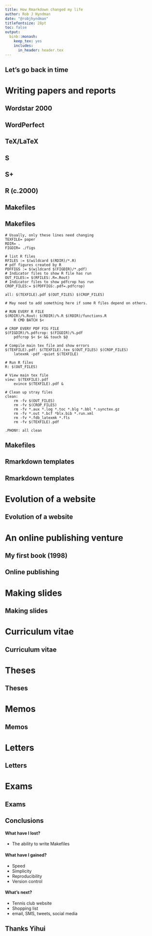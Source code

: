```yaml
---
title: How Rmarkdown changed my life
author: Rob J Hyndman
date: "@robjhyndman"
titlefontsize: 28pt
toc: false
output:
  binb::monash:
    keep_tex: yes
    includes:
      in_header: header.tex
---
```


## Let's go back in time

\only<2-4>{\placefig{0}{1.35}{width=4cm}{rjh_baby}}
\only<3-4>{\placefig{4.5}{3.35}{width=4cm}{rjh_child}}
\only<4>{\placefig{9}{5.35}{width=4cm}{rjh_teen}}

# Writing papers and reports

## Wordstar 2000

\full{wordstar2000}

## WordPerfect

\full{WordPerfect-6}

## TeX/LaTeX

\full{WinEdt-TeX}

## S

\placefig{0}{1.35}{height=4.8cm}{the_s_books_long}

\begin{textblock}{8}(0.5,6.2)\fontsize{7}{7}\sf Photo credit: Rasmus Bååth\end{textblock}

## S+

\full{splus}

## R (c.2000)

\full{earlyR}

## Makefiles

\full{make1}

## Makefiles
\fontsize{5}{5}\sf

```
# Usually, only these lines need changing
TEXFILE= paper
RDIR= .
FIGDIR= ./figs

# list R files
RFILES := $(wildcard $(RDIR)/*.R)
# pdf figures created by R
PDFFIGS := $(wildcard $(FIGDIR)/*.pdf)
# Indicator files to show R file has run
OUT_FILES:= $(RFILES:.R=.Rout)
# Indicator files to show pdfcrop has run
CROP_FILES:= $(PDFFIGS:.pdf=.pdfcrop)

all: $(TEXFILE).pdf $(OUT_FILES) $(CROP_FILES)

# May need to add something here if some R files depend on others.

# RUN EVERY R FILE
$(RDIR)/%.Rout: $(RDIR)/%.R $(RDIR)/functions.R
    R CMD BATCH $<

# CROP EVERY PDF FIG FILE
$(FIGDIR)/%.pdfcrop: $(FIGDIR)/%.pdf
    pdfcrop $< $< && touch $@

# Compile main tex file and show errors
$(TEXFILE).pdf: $(TEXFILE).tex $(OUT_FILES) $(CROP_FILES)
    latexmk -pdf -quiet $(TEXFILE)

# Run R files
R: $(OUT_FILES)

# View main tex file
view: $(TEXFILE).pdf
    evince $(TEXFILE).pdf &

# Clean up stray files
clean:
    rm -fv $(OUT_FILES)
    rm -fv $(CROP_FILES)
    rm -fv *.aux *.log *.toc *.blg *.bbl *.synctex.gz
    rm -fv *.out *.bcf *blx.bib *.run.xml
    rm -fv *.fdb_latexmk *.fls
    rm -fv $(TEXFILE).pdf

.PHONY: all clean
```

## Makefiles

\full{make2}

## Rmarkdown templates

\begin{textblock}{6}(.1,1.4)
  \fbox{\includegraphics[height=7.8cm]{monashwp}}
\end{textblock}

\only<2-3>{\begin{textblock}{6}(6.5,1.4)
  \fbox{\includegraphics[height=7.8cm]{monashreport}}
\end{textblock}}

\only<3>{\begin{textblock}{11}(1,6.3)
\begin{alertblock}{Templates}
\faicon{github} \texttt{robjhyndman/MonashEBSTemplates}
\begin{itemize}
\item \texttt{MonashEBSTemplates::workingpaper}
\item \texttt{MonashEBSTemplates::report}
\end{itemize}
\end{alertblock}
\end{textblock}}

## Rmarkdown templates

\placefig{0}{1.2}{height=8.3cm}{wp_yaml}
\only<2->{\begin{textblock}{6.3}(6.4,.3)
  \begin{block}{}
  \only<2>{\colorbox{white}{\includegraphics[height=8.5cm]{comp1}}}
  \only<3>{\colorbox{white}{\includegraphics[height=8.5cm]{comp2}}}
  \only<4>{\colorbox{white}{\includegraphics[height=8.5cm]{comp3}}}
  \end{block}\end{textblock}}


# Evolution of a website

## Evolution of a website

\only<1>{\full{rjh1}}
\only<2>{\full{rjh2}}
\only<3>{\full{rjh3}}
\only<4>{\full{rjh4}}
\only<5>{\full{rjh5}}
\only<6>{\full{rjh6}}
\only<7>{\full{wordpress}}
\only<8>{\full{rjh7}}
\only<9-10>{\full{rjh8}}
  \only<7-10>{\begin{textblock}{4}(8,8.5)\begin{block}{}\textbf{robjhyndman.com}\end{block}\end{textblock}}

\only<10>{\begin{textblock}{6.2}(.7,6.7)
  \begin{alertblock}{Blogdown theme}\fontsize{13}{14}\sf
  \faicon{github} \texttt{rbind/robjhyndman.com}\\
  \emph{(Adaptation of \textbf{hugo-finite} with inspiration from Kieran Healy)}
   \end{alertblock}
 \end{textblock}}

# An online publishing venture

## My first book (1998)

\full{mwh3}

## Online publishing

\only<1>{\full{fpp_wp}}
\only<2>{\full{fpp_drupal}}
\only<3>{\full{fpp3}}
\only<3->{\begin{textblock}{6}(6,-.1)\begin{alertblock}{}%
\fontsize{24}{24}\sf\bfseries OTexts.com/fpp3\end{alertblock}\end{textblock}}
\only<4-6>{\full{fpp_bookdown}}
\only<6>{
  \begin{textblock}{5.4}(7.1,0)
  \begin{block}{}
  \includegraphics[width=5.4cm]{fpp_pdf}
  \end{block}
  \end{textblock}}
\only<5-6>{\begin{textblock}{6.2}(.5,6.9)
  \begin{alertblock}{Bookdown theme}
  \begin{itemize}
  \item Simple css styling
  \item Complicated LaTeX styling
  \end{itemize}
  \end{alertblock}
 \end{textblock}}

# Making slides
## Making slides

\only<1>{\full{slides_old}}
\only<2>{\full{slides_prosper}}
\only<3>{\full{slides_beamer}}
\only<4-6>{\full{slides_rmarkdown}}
\only<5-6>{\begin{textblock}{3.3}(8.3,7.85)
  \begin{alertblock}{Template}
    \texttt{binb::monash}
   \end{alertblock}
 \end{textblock}}

\begin{textblock}{3.02}(9.5,.2)
\begin{block}{}%
  \only<1>{LaTeX seminar}%
  \only<2>{LaTeX prosper}%
  \only<3>{LaTeX beamer}%
  \only<4-6>{Rmarkdown}\phantom{p}\hspace*{-0.3cm}
\end{block}%
\end{textblock}

\only<6>{\placefig{5}{3}{width=8cm}{binb_yaml}}

# Curriculum vitae
## Curriculum vitae

\only<1-3>{\placefig{0.5}{1.35}{height=8.3cm}{cv}}
\only<4>{\placefig{0.5}{1.35}{height=8.3cm}{cv2}}
\only<5>{\placefig{0.5}{1.35}{height=8.3cm}{cv4}}
\only<6>{\placefig{0.5}{1.35}{height=8.3cm}{cv3}}

\only<2->{\begin{textblock}{4}(8,.2)
  \begin{alertblock}{Template}\centering
    \only<2-3>{\texttt{vitae::hyndman}}
    \only<4>{\texttt{vitae::awesomecv}}
    \only<5>{\texttt{vitae::latexcv}}
    \only<6>{\texttt{vitae::moderncv}}\\[0.2cm]
    \includegraphics[width=3.5cm]{vitae}
   \end{alertblock}
 \end{textblock}}

\only<3>{\placefig{.5}{6.2}{width=11cm}{cv_yaml}}

# Theses
## Theses

\begin{textblock}{6}(.1,1.4)
  \fbox{\includegraphics[height=7.8cm]{thesis}}
\end{textblock}
\only<2>{\begin{textblock}{5.8}(6.6,2.85)\fontsize{12}{12}\sf
  \begin{alertblock}{Template}\centering
    \faicon{github} \texttt{robjhyndman/MonashThesis}
   \end{alertblock}
 \end{textblock}}

# Memos
## Memos

\begin{textblock}{6}(.1,1.4)
  \fbox{\includegraphics[height=7.8cm]{Tutors}}
\end{textblock}

\only<2-3>{\begin{textblock}{6}(6.5,1.4)
  \fbox{\includegraphics[height=7.8cm]{OPRE_2019_review}}
\end{textblock}}

\only<3>{\begin{textblock}{8.5}(2,6.99)
\begin{alertblock}{Template}
\faicon{github} \texttt{robjhyndman/MonashEBSTemplates}
\begin{itemize}
\item \texttt{MonashEBSTemplates::memo}
\end{itemize}
\end{alertblock}
\end{textblock}}

\only<3>{\placefig{.6}{3.4}{width=5cm}{memo_yaml}}

# Letters
## Letters

\begin{textblock}{6}(.1,1.4)
  \fbox{\includegraphics[height=7.8cm]{letter}}
\end{textblock}

\only<2-3>{\begin{textblock}{6.4}(6.2,1.85)\fontsize{11}{11}\sf
\begin{alertblock}{Template}
\faicon{github} \texttt{robjhyndman/MonashEBSTemplates}%
\begin{itemize}
\item \texttt{MonashEBSTemplates::letter}%
\end{itemize}%
\end{alertblock}
\end{textblock}}

\only<3>{\placefig{0.2}{5}{width=11cm}{letter_yaml}}

# Exams
## Exams

\begin{textblock}{6}(.1,1.4)
  \fbox{\includegraphics[height=7.8cm]{exam1}}
\end{textblock}

\only<2-3>{\begin{textblock}{6}(6.5,1.4)
  \fbox{\includegraphics[height=7.8cm]{exam2}}
\end{textblock}}

\only<3>{\begin{textblock}{8.5}(3.5,.1)
\begin{alertblock}{Template}
\faicon{github} \texttt{robjhyndman/MonashEBSTemplates}
\begin{itemize}
\item \texttt{MonashEBSTemplates::exam}
\end{itemize}
\end{alertblock}
\end{textblock}}

\only<3>{\placefig{4}{3}{width=8.5cm}{exam_yaml}}

## Conclusions

#### What have I lost?

 * The ability to write Makefiles

\pause

#### What have I gained?

 * Speed
 * Simplicity
 * Reproducibility
 * Version control

\pause

#### What's next?

  * Tennis club website\only<4>{~\alert{\faicon{check}}}
  * Shopping list
  * email, SMS, tweets, social media

## Thanks Yihui

\full{yihui}

\begin{textblock}{11.2}(0.7,8.4)
\begin{alertblock}{}
Slides and package links: \texttt{robjhyndman.com/rmd2020}
\end{alertblock}
\end{textblock}
